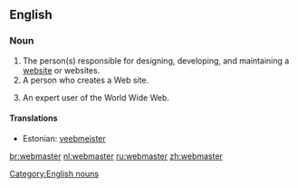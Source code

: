 ==English==

===Noun===
{{infl|en|noun|plural|webmasters|feminine|webmistress|genderless|webster}}

# The person(s) responsible for designing, developing, and maintaining a [[website]] or websites.
# A person who creates a Web site.
# {{rfv-sense}} {{rare}} An expert user of the World Wide Web.

====Translations====
{{trans-top|the person responsible for maintaining a website}}
*Estonian: [[veebmeister]]
{{trans-bottom}}

[[Category:English nouns]]

[[br:webmaster]]
[[nl:webmaster]]
[[ru:webmaster]]
[[zh:webmaster]]